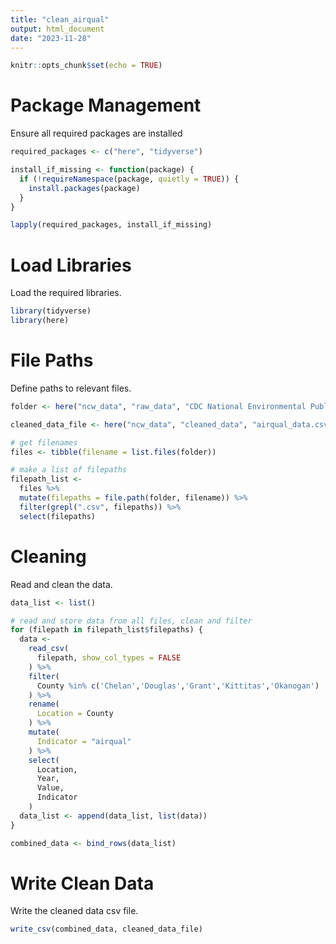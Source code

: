```yaml
---
title: "clean_airqual"
output: html_document
date: "2023-11-28"
---
```

```r
knitr::opts_chunk$set(echo = TRUE)
```
# Package Management
Ensure all required packages are installed 
```r
required_packages <- c("here", "tidyverse")

install_if_missing <- function(package) {
  if (!requireNamespace(package, quietly = TRUE)) {
    install.packages(package)
  }
}

lapply(required_packages, install_if_missing)
```
# Load Libraries
Load the required libraries. 
```r
library(tidyverse)
library(here)
```
# File Paths
Define paths to relevant files.
```r
folder <- here("ncw_data", "raw_data", "CDC National Environmental Public Health Tracking Network", "Air Quality 24 hr")

cleaned_data_file <- here("ncw_data", "cleaned_data", "airqual_data.csv")

# get filenames
files <- tibble(filename = list.files(folder))

# make a list of filepaths
filepath_list <- 
  files %>%
  mutate(filepaths = file.path(folder, filename)) %>%
  filter(grepl(".csv", filepaths)) %>%
  select(filepaths)
```
# Cleaning
Read and clean the data.
```r
data_list <- list()

# read and store data from all files, clean and filter
for (filepath in filepath_list$filepaths) { 
  data <- 
    read_csv(
      filepath, show_col_types = FALSE
    ) %>%
    filter(
      County %in% c('Chelan','Douglas','Grant','Kittitas','Okanogan')
    ) %>%
    rename(
      Location = County
    ) %>%
    mutate(
      Indicator = "airqual"
    ) %>%
    select(
      Location,
      Year,
      Value,
      Indicator
    )
  data_list <- append(data_list, list(data))
}

combined_data <- bind_rows(data_list)
```
# Write Clean Data
Write the cleaned data csv file.
```r
write_csv(combined_data, cleaned_data_file)
```
